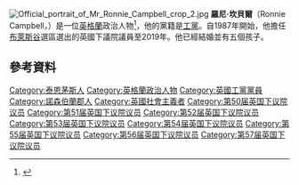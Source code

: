 {{noteTA
|1=zh-cn:伦尼·坎贝尔;zh-hant:羅尼·坎貝爾;
|2=zh-cn:伦尼;zh-hant:羅尼;
}}
[[File:Official_portrait_of_Mr_Ronnie_Campbell_crop_2.jpg|thumb]]
'''羅尼·坎貝爾'''（Ronnie Campbell，{{bd|1943年|8月14日}}）是一位[[英格蘭|英格蘭]]政治人物<ref>{{cite web|last1=Kelly-Jou|first1=Mike|title=North East MPs reveal their roles in the great miners' strike|url=http://www.chroniclelive.co.uk/lifestyle/nostalgia/north-east-mps-reveal-roles-6769565|website=North East Chronicle|accessdate=20 March 2015|archive-date=2015-04-02|archive-url=https://web.archive.org/web/20150402132733/http://www.chroniclelive.co.uk/lifestyle/nostalgia/north-east-mps-reveal-roles-6769565|dead-url=no}}</ref>，他的黨籍是[[工黨_(英國)|工黨]]。自1987年開始，他擔任[[布萊斯谷_(英國國會選區)|布萊斯谷]]選區選出的英國下議院議員至2019年。他已經結婚並有五個孩子。

==參考資料==
{{Reflist}}

{{DEFAULTSORT:Campbell, Ronnie}}
[[Category:泰恩茅斯人|Category:泰恩茅斯人]]
[[Category:英格蘭政治人物|Category:英格蘭政治人物]]
[[Category:英國工黨黨員|Category:英國工黨黨員]]
[[Category:諾森伯蘭郡人|Category:諾森伯蘭郡人]]
[[Category:英國社會主義者|Category:英國社會主義者]]
[[Category:第50届英国下议院议员|Category:第50届英国下议院议员]]
[[Category:第51届英国下议院议员|Category:第51届英国下议院议员]]
[[Category:第52届英国下议院议员|Category:第52届英国下议院议员]]
[[Category:第53届英国下议院议员|Category:第53届英国下议院议员]]
[[Category:第54届英国下议院议员|Category:第54届英国下议院议员]]
[[Category:第55届英国下议院议员|Category:第55届英国下议院议员]]
[[Category:第56届英国下议院议员|Category:第56届英国下议院议员]]
[[Category:第57届英国下议院议员|Category:第57届英国下议院议员]]